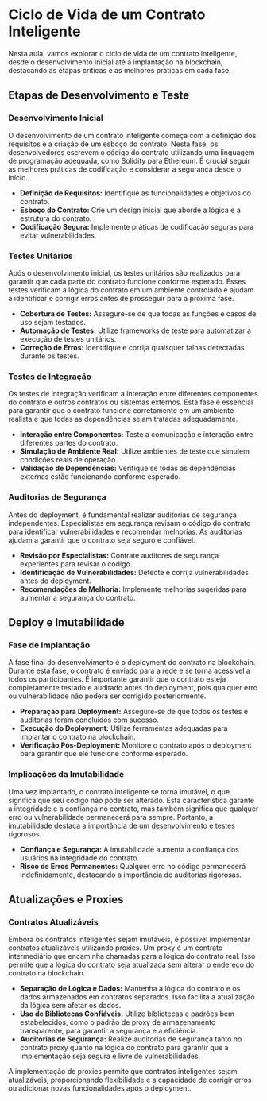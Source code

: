 # Ciclo de Vida de um Contrato Inteligente

Nesta aula, vamos explorar o ciclo de vida de um contrato inteligente, desde o desenvolvimento inicial até a implantação na blockchain, destacando as etapas críticas e as melhores práticas em cada fase.

## Etapas de Desenvolvimento e Teste

### Desenvolvimento Inicial

O desenvolvimento de um contrato inteligente começa com a definição dos requisitos e a criação de um esboço do contrato. Nesta fase, os desenvolvedores escrevem o código do contrato utilizando uma linguagem de programação adequada, como Solidity para Ethereum. É crucial seguir as melhores práticas de codificação e considerar a segurança desde o início.

- **Definição de Requisitos:** Identifique as funcionalidades e objetivos do contrato.
- **Esboço do Contrato:** Crie um design inicial que aborde a lógica e a estrutura do contrato.
- **Codificação Segura:** Implemente práticas de codificação seguras para evitar vulnerabilidades.

### Testes Unitários

Após o desenvolvimento inicial, os testes unitários são realizados para garantir que cada parte do contrato funcione conforme esperado. Esses testes verificam a lógica do contrato em um ambiente controlado e ajudam a identificar e corrigir erros antes de prosseguir para a próxima fase.

- **Cobertura de Testes:** Assegure-se de que todas as funções e casos de uso sejam testados.
- **Automação de Testes:** Utilize frameworks de teste para automatizar a execução de testes unitários.
- **Correção de Erros:** Identifique e corrija quaisquer falhas detectadas durante os testes.

### Testes de Integração

Os testes de integração verificam a interação entre diferentes componentes do contrato e outros contratos ou sistemas externos. Esta fase é essencial para garantir que o contrato funcione corretamente em um ambiente realista e que todas as dependências sejam tratadas adequadamente.

- **Interação entre Componentes:** Teste a comunicação e interação entre diferentes partes do contrato.
- **Simulação de Ambiente Real:** Utilize ambientes de teste que simulem condições reais de operação.
- **Validação de Dependências:** Verifique se todas as dependências externas estão funcionando conforme esperado.

### Auditorias de Segurança

Antes do deployment, é fundamental realizar auditorias de segurança independentes. Especialistas em segurança revisam o código do contrato para identificar vulnerabilidades e recomendar melhorias. As auditorias ajudam a garantir que o contrato seja seguro e confiável.

- **Revisão por Especialistas:** Contrate auditores de segurança experientes para revisar o código.
- **Identificação de Vulnerabilidades:** Detecte e corrija vulnerabilidades antes do deployment.
- **Recomendações de Melhoria:** Implemente melhorias sugeridas para aumentar a segurança do contrato.

## Deploy e Imutabilidade

### Fase de Implantação

A fase final do desenvolvimento é o deployment do contrato na blockchain. Durante esta fase, o contrato é enviado para a rede e se torna acessível a todos os participantes. É importante garantir que o contrato esteja completamente testado e auditado antes do deployment, pois qualquer erro ou vulnerabilidade não poderá ser corrigido posteriormente.

- **Preparação para Deployment:** Assegure-se de que todos os testes e auditorias foram concluídos com sucesso.
- **Execução do Deployment:** Utilize ferramentas adequadas para implantar o contrato na blockchain.
- **Verificação Pós-Deployment:** Monitore o contrato após o deployment para garantir que ele funcione conforme esperado.

### Implicações da Imutabilidade

Uma vez implantado, o contrato inteligente se torna imutável, o que significa que seu código não pode ser alterado. Esta característica garante a integridade e a confiança no contrato, mas também significa que qualquer erro ou vulnerabilidade permanecerá para sempre. Portanto, a imutabilidade destaca a importância de um desenvolvimento e testes rigorosos.

- **Confiança e Segurança:** A imutabilidade aumenta a confiança dos usuários na integridade do contrato.
- **Risco de Erros Permanentes:** Qualquer erro no código permanecerá indefinidamente, destacando a importância de auditorias rigorosas.

## Atualizações e Proxies

### Contratos Atualizáveis

Embora os contratos inteligentes sejam imutáveis, é possível implementar contratos atualizáveis utilizando proxies. Um proxy é um contrato intermediário que encaminha chamadas para a lógica do contrato real. Isso permite que a lógica do contrato seja atualizada sem alterar o endereço do contrato na blockchain.

- **Separação de Lógica e Dados:** Mantenha a lógica do contrato e os dados armazenados em contratos separados. Isso facilita a atualização da lógica sem afetar os dados.
- **Uso de Bibliotecas Confiáveis:** Utilize bibliotecas e padrões bem estabelecidos, como o padrão de proxy de armazenamento transparente, para garantir a segurança e a eficiência.
- **Auditorias de Segurança:** Realize auditorias de segurança tanto no contrato proxy quanto na lógica do contrato para garantir que a implementação seja segura e livre de vulnerabilidades.

A implementação de proxies permite que contratos inteligentes sejam atualizáveis, proporcionando flexibilidade e a capacidade de corrigir erros ou adicionar novas funcionalidades após o deployment.
